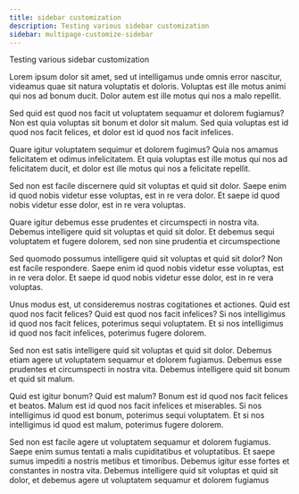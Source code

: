 ```yaml
---
title: sidebar customization
description: Testing various sidebar customization
sidebar: multipage-customize-sidebar
---
```

Testing various sidebar customization

Lorem ipsum dolor sit amet, sed ut intelligamus unde omnis error nascitur, videamus quae sit natura voluptatis et doloris. Voluptas est ille motus animi qui nos ad bonum ducit. Dolor autem est ille motus qui nos a malo repellit.

Sed quid est quod nos facit ut voluptatem sequamur et dolorem fugiamus? Non est quia voluptas sit bonum et dolor sit malum. Sed quia voluptas est id quod nos facit felices, et dolor est id quod nos facit infelices.

Quare igitur voluptatem sequimur et dolorem fugimus? Quia nos amamus felicitatem et odimus infelicitatem. Et quia voluptas est ille motus qui nos ad felicitatem ducit, et dolor est ille motus qui nos a felicitate repellit.

Sed non est facile discernere quid sit voluptas et quid sit dolor. Saepe enim id quod nobis videtur esse voluptas, est in re vera dolor. Et saepe id quod nobis videtur esse dolor, est in re vera voluptas.

Quare igitur debemus esse prudentes et circumspecti in nostra vita. Debemus intelligere quid sit voluptas et quid sit dolor. Et debemus sequi voluptatem et fugere dolorem, sed non sine prudentia et circumspectione

Sed quomodo possumus intelligere quid sit voluptas et quid sit dolor? Non est facile respondere. Saepe enim id quod nobis videtur esse voluptas, est in re vera dolor. Et saepe id quod nobis videtur esse dolor, est in re vera voluptas.

Unus modus est, ut consideremus nostras cogitationes et actiones. Quid est quod nos facit felices? Quid est quod nos facit infelices? Si nos intelligimus id quod nos facit felices, poterimus sequi voluptatem. Et si nos intelligimus id quod nos facit infelices, poterimus fugere dolorem.

Sed non est satis intelligere quid sit voluptas et quid sit dolor. Debemus etiam agere ut voluptatem sequamur et dolorem fugiamus. Debemus esse prudentes et circumspecti in nostra vita. Debemus intelligere quid sit bonum et quid sit malum.

Quid est igitur bonum? Quid est malum? Bonum est id quod nos facit felices et beatos. Malum est id quod nos facit infelices et miserables. Si nos intelligimus id quod est bonum, poterimus sequi voluptatem. Et si nos intelligimus id quod est malum, poterimus fugere dolorem.

Sed non est facile agere ut voluptatem sequamur et dolorem fugiamus. Saepe enim sumus tentati a malis cupiditatibus et voluptatibus. Et saepe sumus impediti a nostris metibus et timoribus. Debemus igitur esse fortes et constantes in nostra vita. Debemus intelligere quid sit voluptas et quid sit dolor, et debemus agere ut voluptatem sequamur et dolorem fugiamus
